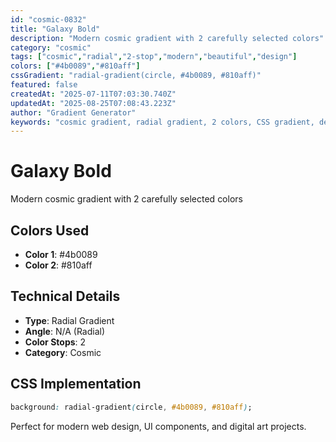```yaml
---
id: "cosmic-0832"
title: "Galaxy Bold"
description: "Modern cosmic gradient with 2 carefully selected colors"
category: "cosmic"
tags: ["cosmic","radial","2-stop","modern","beautiful","design"]
colors: ["#4b0089","#810aff"]
cssGradient: "radial-gradient(circle, #4b0089, #810aff)"
featured: false
createdAt: "2025-07-11T07:03:30.740Z"
updatedAt: "2025-08-25T07:08:43.223Z"
author: "Gradient Generator"
keywords: "cosmic gradient, radial gradient, 2 colors, CSS gradient, design, #4b0089, #810aff"
---
```


# Galaxy Bold

Modern cosmic gradient with 2 carefully selected colors

## Colors Used
- **Color 1**: #4b0089
- **Color 2**: #810aff

## Technical Details
- **Type**: Radial Gradient
- **Angle**: N/A (Radial)
- **Color Stops**: 2
- **Category**: Cosmic

## CSS Implementation
```css
background: radial-gradient(circle, #4b0089, #810aff);
```

Perfect for modern web design, UI components, and digital art projects.
